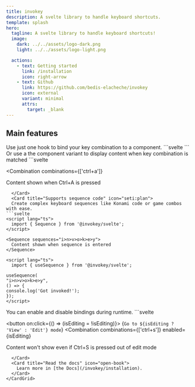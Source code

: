 ```yaml
---
title: invokey
description: A svelte library to handle keyboard shortcuts.
template: splash
hero:
  tagline: A svelte library to handle keyboard shortcuts!
  image:
    dark: ../../assets/logo-dark.png
    light: ../../assets/logo-light.png

  actions:
    - text: Getting started
      link: /installation
      icon: right-arrow
    - text: Github
      link: https://github.com/bedis-elacheche/invokey
      icon: external
      variant: minimal
      attrs:
        target: _blank
---
```



## Main features

<CardGrid stagger>
  <Card title="Easy to use" icon="rocket">
    Use just one hook to bind your key combination to a component.
```svelte
<script lang="ts">
  import { useCombination } from '@invokey/svelte';

useCombination(
['ctrl+k', 'meta+k'],
(event, shortcut) => {
console.log('Combination matched:', shortcut);
});

</script>
```
  </Card>
  <Card title="Components support" icon="add-document">
  Or use a the component variant to display content when key combination is matched
```svelte
<script lang="ts">
  import { Combination } from '@invokey/svelte';
</script>

<Combination
  combinations={['ctrl+a']}
>
  Content shown when Ctrl+A is pressed
</Combination>
```
  </Card>
  <Card title="Supports sequence code" icon="seti:plan">
  Create complex keyboard sequences like Konami code or game combos with ease.
```svelte
<script lang="ts">
  import { Sequence } from '@invokey/svelte';
</script>

<Sequence sequences="i>n>v>o>k>e>y">
  Content shown when sequence is entered
</Sequence>
```
```svelte
<script lang="ts">
  import { useSequence } from '@invokey/svelte';

useSequence(
"i>n>v>o>k>e>y",
() => {
console.log('Got invoked!');
});
</script>
```
  </Card>
  <Card title="Dynamically enable or disable bindings" icon="setting">
You can enable and disable bindings during runtime.
```svelte
<script lang="ts">
  import { Combination } from '@invokey/svelte';

let isEditing = $state(false);
</script>

<button on:click={() => (isEditing = !isEditing)}>
  {`Go to ${isEditing ? 'View' : 'Edit'} mode`}
</button>
<Combination
  combinations={['ctrl+s']}
  enabled={isEditing}
>
  Content won't show even if Ctrl+S
  is pressed out of edit mode
</Combination>
```
  </Card>
  <Card title="Read the docs" icon="open-book">
    Learn more in [the Docs](/invokey/installation).
  </Card>
</CardGrid>
